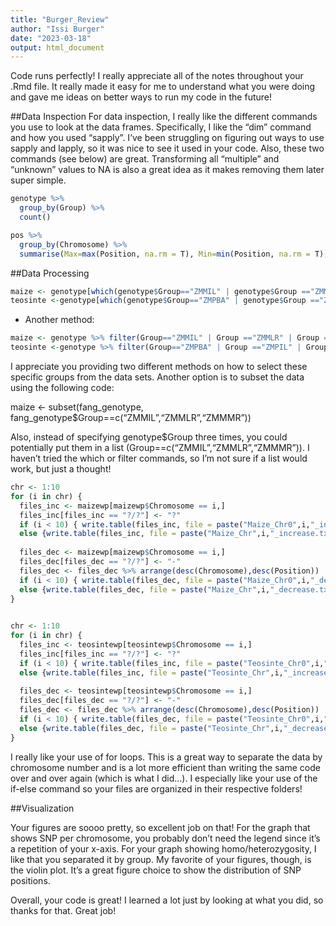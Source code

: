 ```yaml
---
title: "Burger_Review"
author: "Issi Burger"
date: "2023-03-18"
output: html_document
---
```


Code runs perfectly! I really appreciate all of the notes throughout your .Rmd file. It really made it easy for me to understand what you were doing and gave me ideas on better ways to run my code in the future!

##Data Inspection
For data inspection, I really like the different commands you use to look at the data frames. Specifically, I like the "dim" command and how you used "sapply". I've been struggling on figuring out ways to use sapply and lapply, so it was nice to see it used in your code. Also, these two commands (see below) are great. Transforming all "multiple" and "unknown" values to NA is also a great idea as it makes removing them later super simple. 

```r
genotype %>% 
  group_by(Group) %>% 
  count()

pos %>% 
  group_by(Chromosome) %>% 
  summarise(Max=max(Position, na.rm = T), Min=min(Position, na.rm = T),    Number=length(Position))
```

##Data Processing
```r
maize <- genotype[which(genotype$Group=="ZMMIL" | genotype$Group =="ZMMLR" | genotype$Group == "ZMMMR"),]
teosinte <-genotype[which(genotype$Group=="ZMPBA" | genotype$Group =="ZMPIL" | genotype$Group == "ZMPJA"),]
```

-   Another method:

```r
maize <- genotype %>% filter(Group=="ZMMIL" | Group =="ZMMLR" | Group == "ZMMMR")
teosinte <-genotype %>% filter(Group=="ZMPBA" | Group =="ZMPIL" | Group == "ZMPJA")
```


I appreciate you providing two different methods on how to select these specific groups from the data sets. Another option is to subset the data using the following code: 

maize <- subset(fang_genotype, fang_genotype$Group==c("ZMMIL","ZMMLR","ZMMMR"))

Also, instead of specifying genotype$Group three times, you could potentially put them in a list (Group==c("ZMMIL","ZMMLR","ZMMMR")). I haven't tried the which or filter commands, so I'm not sure if a list would work, but just a thought!


```r
chr <- 1:10
for (i in chr) {
  files_inc <- maizewp[maizewp$Chromosome == i,]
  files_inc[files_inc == "?/?"] <- "?"
  if (i < 10) { write.table(files_inc, file = paste("Maize_Chr0",i,"_increase.txt",sep=""),row.names = FALSE,sep = "\t",quote = FALSE) }
  else {write.table(files_inc, file = paste("Maize_Chr",i,"_increase.txt",sep=""),row.names = FALSE, sep = "\t",quote = FALSE)}
  
  files_dec <- maizewp[maizewp$Chromosome == i,]
  files_dec[files_dec == "?/?"] <- "-"
  files_dec <- files_dec %>% arrange(desc(Chromosome),desc(Position))
  if (i < 10) { write.table(files_dec, file = paste("Maize_Chr0",i,"_decrease.txt",sep=""),row.names = FALSE,sep = "\t",quote = FALSE) }
  else {write.table(files_dec, file = paste("Maize_Chr",i,"_decrease.txt",sep=""),row.names = FALSE, sep = "\t",quote = FALSE)}
}
  

```

```r
chr <- 1:10
for (i in chr) {
  files_inc <- teosintewp[teosintewp$Chromosome == i,]
  files_inc[files_inc == "?/?"] <- "?"
  if (i < 10) { write.table(files_inc, file = paste("Teosinte_Chr0",i,"_increase.txt",sep=""),row.names = FALSE,sep = "\t",quote = FALSE) }
  else {write.table(files_inc, file = paste("Teosinte_Chr",i,"_increase.txt",sep=""),row.names = FALSE, sep = "\t",quote = FALSE)}
  
  files_dec <- teosintewp[teosintewp$Chromosome == i,]
  files_dec[files_dec == "?/?"] <- "-"
  files_dec <- files_dec %>% arrange(desc(Chromosome),desc(Position))
  if (i < 10) { write.table(files_dec, file = paste("Teosinte_Chr0",i,"_decrease.txt",sep=""),row.names = FALSE,sep = "\t",quote = FALSE) }
  else {write.table(files_dec, file = paste("Teosinte_Chr",i,"_decrease.txt",sep=""),row.names = FALSE, sep = "\t",quote = FALSE)}
}
```

I really like your use of for loops. This is a great way to separate the data by chromosome number and is a lot more efficient than writing the same code over and over again (which is what I did...). I especially like your use of the if-else command so your files are organized in their respective folders!

##Visualization

Your figures are soooo pretty, so excellent job on that! For the graph that shows SNP per chromosome, you probably don't need the legend since it's a repetition of your x-axis. For your graph showing homo/heterozygosity, I like that you separated it by group. My favorite of your figures, though, is the violin plot. It's a great figure choice to show the distribution of SNP positions. 


Overall, your code is great! I learned a lot just by looking at what you did, so thanks for that. Great job!
